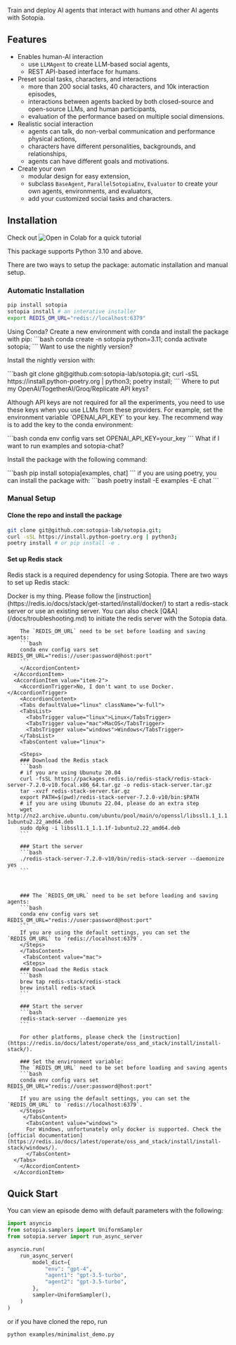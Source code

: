 
Train and deploy AI agents that interact with humans and other AI agents with <span className="font-display text-xl">Sotopia</span>.

## Features

* Enables human-AI interaction
  - use `LLMAgent` to create LLM-based social agents,
  - REST API-based interface for humans.
* Preset social tasks, characters, and interactions
  - more than 200 social tasks, 40 characters, and 10k interaction episodes,
  - interactions between agents backed by both closed-source and open-source LLMs, and human participants,
  - evaluation of the performance based on multiple social dimensions.
* Realistic social interaction
  - agents can talk, do non-verbal communication and performance physical actions,
  - characters have different personalities, backgrounds, and relationships,
  - agents can have different goals and motivations.
* Create your own
  - modular design for easy extension,
  - subclass `BaseAgent`, `ParallelSotopiaEnv`, `Evaluator` to create your own agents, environments, and evaluators,
  - add your customized social tasks and characters.

## Installation

<Callout>

<div className='space-x-3 flex flex-row items-center'>
<span className='font-bold'> Check out </span>
<Link target="_blank" href="https://colab.research.google.com/github/sotopia-lab/sotopia/blob/main/notebooks/tutorials/1.1-setup.ipynb">
  <img src="https://colab.research.google.com/assets/colab-badge.svg" alt="Open in Colab"/> </Link>
<span className='font-bold'> for a quick tutorial </span>
</div>

This package supports Python 3.10 and above.
</Callout>

There are two ways to setup the package: automatic installation and manual setup.

### Automatic Installation
```bash
pip install sotopia
sotopia install # an interative installer
export REDIS_OM_URL="redis://localhost:6379"
```

<Accordion type="single" collapsible className="w-full">
      <AccordionItem value="item-1">
        <AccordionTrigger>Using Conda?</AccordionTrigger>
        <AccordionContent>
        Create a new environment with conda and install the package with pip:
        ```bash
        conda create -n sotopia python=3.11;
        conda activate sotopia;
        ```
        </AccordionContent>
      </AccordionItem>
      <AccordionItem value="item-2">
        <AccordionTrigger>Want to use the nightly version?</AccordionTrigger>
        <AccordionContent>
          <p>Install the nightly version with:</p>
          ```bash
          git clone git@github.com:sotopia-lab/sotopia.git;
          curl -sSL https://install.python-poetry.org | python3;
          poetry install;
          ```
        </AccordionContent>
      </AccordionItem>
      <AccordionItem value="item-3">
        <AccordionTrigger>Where to put my OpenAI/TogetherAI/Groq/Replicate API keys?</AccordionTrigger>
        <AccordionContent>
          <p>Although API keys are not required for all the experiments, you need to use these keys when you use LLMs from these providers.
          For example, set the environment variable `OPENAI_API_KEY` to your key. The recommend way is to add the key to the conda environment:</p>
          ```bash
          conda env config vars set OPENAI_API_KEY=your_key
          ```
        </AccordionContent>
      </AccordionItem>
      <AccordionItem value="item-4">
        <AccordionTrigger>What if I want to run examples and sotopia-chat?</AccordionTrigger>
        <AccordionContent>
          <p>Install the package with the following command:</p>
          ```bash
          pip install sotopia[examples, chat]
          ```
          if you are using poetry, you can install the package with:
          ```bash
          poetry install -E examples -E chat
          ```
        </AccordionContent>
      </AccordionItem>
</Accordion>

### Manual Setup

#### Clone the repo and install the package
```bash
git clone git@github.com:sotopia-lab/sotopia.git;
curl -sSL https://install.python-poetry.org | python3;
poetry install # or pip install -e .
```

#### Set up Redis stack

Redis stack is a required dependency for using Sotopia. There are two ways to set up Redis stack:

<Accordion type="single" collapsible className="w-full">
      <AccordionItem value="item-1">
        <AccordionTrigger>Docker is my thing.</AccordionTrigger>
        <AccordionContent>
        Please follow the [instruction](https://redis.io/docs/stack/get-started/install/docker/) to start a redis-stack server or use an existing server. You can also check [Q&A](/docs/troubleshooting.md) to initiate the redis server with the Sotopia data.

        The `REDIS_OM_URL` need to be set before loading and saving agents:
        ```bash
        conda env config vars set REDIS_OM_URL="redis://user:password@host:port"
        ```
        </AccordionContent>
      </AccordionItem>
      <AccordionItem value="item-2">
        <AccordionTrigger>No, I don't want to use Docker.</AccordionTrigger>
        <AccordionContent>
        <Tabs defaultValue="linux" className="w-full">
        <TabsList>
          <TabsTrigger value="linux">Linux</TabsTrigger>
          <TabsTrigger value="mac">MacOS</TabsTrigger>
          <TabsTrigger value="windows">Windows</TabsTrigger>
        </TabsList>
        <TabsContent value="linux">

        <Steps>
        ### Download the Redis stack
        ```bash
        # if you are using Ubunutu 20.04
        curl -fsSL https://packages.redis.io/redis-stack/redis-stack-server-7.2.0-v10.focal.x86_64.tar.gz -o redis-stack-server.tar.gz
        tar -xvzf redis-stack-server.tar.gz
        export PATH=$(pwd)/redis-stack-server-7.2.0-v10/bin:$PATH
        # if you are using Ubunutu 22.04, please do an extra step
        wget http://nz2.archive.ubuntu.com/ubuntu/pool/main/o/openssl/libssl1.1_1.1.1f-1ubuntu2.22_amd64.deb
        sudo dpkg -i libssl1.1_1.1.1f-1ubuntu2.22_amd64.deb
        ```

        ### Start the server
        ```bash
        ./redis-stack-server-7.2.0-v10/bin/redis-stack-server --daemonize yes
        ```



        ### The `REDIS_OM_URL` need to be set before loading and saving agents:
        ```bash
        conda env config vars set REDIS_OM_URL="redis://user:password@host:port"
        ```
        If you are using the default settings, you can set the `REDIS_OM_URL` to `redis://localhost:6379`.
        </Steps>
        </TabsContent>
         <TabsContent value="mac">
         <Steps>
        ### Download the Redis stack
        ```bash
        brew tap redis-stack/redis-stack
        brew install redis-stack
        ```

        ### Start the server
        ```bash
        redis-stack-server --daemonize yes
        ```

        For other platforms, please check the [instruction](https://redis.io/docs/latest/operate/oss_and_stack/install/install-stack/).

        ### Set the environment variable:
        The `REDIS_OM_URL` need to be set before loading and saving agents
        ```bash
        conda env config vars set REDIS_OM_URL="redis://user:password@host:port"
        ```
        If you are using the default settings, you can set the `REDIS_OM_URL` to `redis://localhost:6379`.
        </Steps>
         </TabsContent>
          <TabsContent value="windows">
          For Windows, unfortunately only docker is supported. Check the [official documentation](https://redis.io/docs/latest/operate/oss_and_stack/install/install-stack/windows/).
          </TabsContent>
      </Tabs>
        </AccordionContent>
      </AccordionItem>
</Accordion>

## Quick Start

You can view an episode demo with default parameters with the following:
```python
import asyncio
from sotopia.samplers import UniformSampler
from sotopia.server import run_async_server

asyncio.run(
    run_async_server(
        model_dict={
            "env": "gpt-4",
            "agent1": "gpt-3.5-turbo",
            "agent2": "gpt-3.5-turbo",
        },
        sampler=UniformSampler(),
    )
)
```
or if you have cloned the repo, run
```bash
python examples/minimalist_demo.py
```
